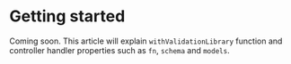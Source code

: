 # Getting started

Coming soon. This article will explain `withValidationLibrary` function and controller handler properties such as `fn`, `schema` and `models`.

